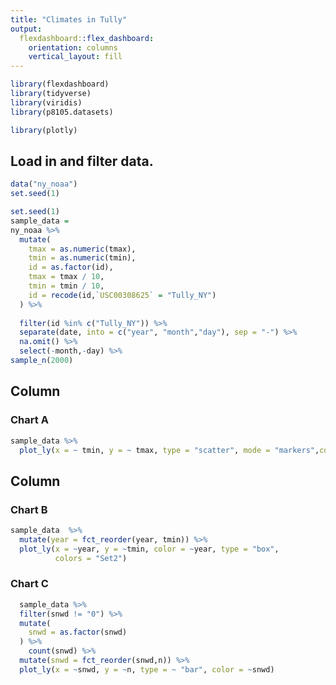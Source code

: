 ```yaml
---
title: "Climates in Tully"
output: 
  flexdashboard::flex_dashboard:
    orientation: columns
    vertical_layout: fill
---
```


```r
library(flexdashboard)
library(tidyverse)
library(viridis)
library(p8105.datasets)

library(plotly)
```

## Load in and filter data.

```r
data("ny_noaa")
set.seed(1)

set.seed(1)
sample_data =
ny_noaa %>% 
  mutate(
    tmax = as.numeric(tmax),
    tmin = as.numeric(tmin),
    id = as.factor(id),
    tmax = tmax / 10,
    tmin = tmin / 10,
    id = recode(id,`USC00308625` = "Tully_NY")
  ) %>% 
  
  filter(id %in% c("Tully_NY")) %>%     
  separate(date, into = c("year", "month","day"), sep = "-") %>% 
  na.omit() %>% 
  select(-month,-day) %>% 
sample_n(2000)
```

Column {data-width=600}
-----------------------------------------------------------------------

### Chart A

```r
sample_data %>% 
  plot_ly(x = ~ tmin, y = ~ tmax, type = "scatter", mode = "markers",color = ~year, alpha = 0.5) 

```

Column {data-width=400}
-----------------------------------------------------------------------

### Chart B

```r
sample_data  %>%
  mutate(year = fct_reorder(year, tmin)) %>% 
  plot_ly(x = ~year, y = ~tmin, color = ~year, type = "box",
          colors = "Set2")
```

### Chart C

```r
  sample_data %>% 
  filter(snwd != "0") %>% 
  mutate(
    snwd = as.factor(snwd)
  ) %>% 
    count(snwd) %>% 
  mutate(snwd = fct_reorder(snwd,n)) %>% 
  plot_ly(x = ~snwd, y = ~n, type = ~ "bar", color = ~snwd)
```

